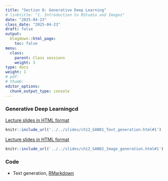 ```yaml
---
title: "Section 8: Generative Deep Learning"
# linktitle: "1. Introduction to RStudio and Images"
date: "2025-04-23"
class_date: "2025-04-23"
draft: false
output:
  blogdown::html_page:
    toc: false
menu:
  class:
    parent: Class sessions
    weight: 3
type: docs
weight: 1
# pdf: 
# thumb: 
editor_options: 
  chunk_output_type: console
---
```


### Generative Deep Learningcd 

<a href="../../slides/ch12_GAN01_Text_generation.html#1" target="_blank">Lecture slides in HTML format</a>

```r
knitr::include_url('../../slides/ch12_GAN01_Text_generation.html#1')
```

<a href="../../slides/ch12_GAN02_Image_generation.html#1" target="_blank">Lecture slides in HTML format</a>

```r
knitr::include_url('../../slides/ch12_GAN02_Image_generation.html#1')
```

### Code

- Text generation, [RMarkdown](../../slides/code/ch11_Text_encoding_code.Rmdch12_GAN01_Text_generation_code.Rmd)
